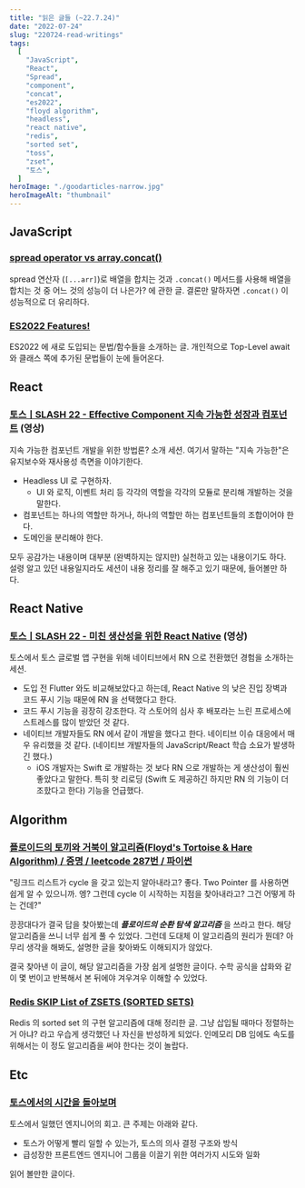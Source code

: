 ```yaml
---
title: "읽은 글들 (~22.7.24)"
date: "2022-07-24"
slug: "220724-read-writings"
tags:
  [
    "JavaScript",
    "React",
    "Spread",
    "component",
    "concat",
    "es2022",
    "floyd algorithm",
    "headless",
    "react native",
    "redis",
    "sorted set",
    "toss",
    "zset",
    "토스",
  ]
heroImage: "./goodarticles-narrow.jpg"
heroImageAlt: "thumbnail"
---
```


## JavaScript

### [spread operator vs array.concat()](https://stackoverflow.com/questions/48865710/spread-operator-vs-array-concat)

spread 연산자 (`[...arr]`)로 배열을 합치는 것과 `.concat()` 메서드를 사용해 배열을 합치는 것 중 어느 것의 성능이 더 나은가? 에 관한 글. 결론만 말하자면 `.concat()` 이 성능적으로 더 유리하다.

### [ES2022 Features!](https://h3manth.com/ES2022/)

ES2022 에 새로 도입되는 문법/함수들을 소개하는 글. 개인적으로 Top-Level await 와 클래스 쪽에 추가된 문법들이 눈에 들어온다.

## React

### [토스ㅣSLASH 22 - Effective Component 지속 가능한 성장과 컴포넌트](https://www.youtube.com/watch?v=fR8tsJ2r7Eg) (영상)

지속 가능한 컴포넌트 개발을 위한 방법론? 소개 세션. 여기서 말하는 "지속 가능한"은 유지보수와 재사용성 측면을 이야기한다.

- Headless UI 로 구현하자.
  - UI 와 로직, 이벤트 처리 등 각각의 역할을 각각의 모듈로 분리해 개발하는 것을 말한다.
- 컴포넌트는 하나의 역할만 하거나, 하나의 역할만 하는 컴포넌트들의 조합이어야 한다.
- 도메인을 분리해야 한다.

모두 공감가는 내용이며 대부분 (완벽하지는 않지만) 실천하고 있는 내용이기도 하다. 설령 알고 있던 내용일지라도 세션이 내용 정리를 잘 해주고 있기 때문에, 들어볼만 하다.

## React Native

### [토스ㅣSLASH 22 - 미친 생산성을 위한 React Native](https://www.youtube.com/watch?v=b_6CjuvVg8o) (영상)

토스에서 토스 글로벌 앱 구현을 위해 네이티브에서 RN 으로 전환했던 경험을 소개하는 세션.

- 도입 전 Flutter 와도 비교해보았다고 하는데, React Native 의 낮은 진입 장벽과 코드 푸시 기능 때문에 RN 을 선택했다고 한다.
- 코드 푸시 기능을 굉장히 강조한다. 각 스토어의 심사 후 배포라는 느린 프로세스에 스트레스를 많이 받았던 것 같다.
- 네이티브 개발자들도 RN 에서 같이 개발을 했다고 한다. 네이티브 이슈 대응에서 매우 유리했을 것 같다. (네이티브 개발자들의 JavaScript/React 학습 소요가 발생하긴 했다.)
  - iOS 개발자는 Swift 로 개발하는 것 보다 RN 으로 개발하는 게 생산성이 훨씬 좋았다고 말한다. 특히 핫 리로딩 (Swift 도 제공하긴 하지만 RN 의 기능이 더 조핬다고 한다) 기능을 언급했다.

## Algorithm

### [플로이드의 토끼와 거북이 알고리즘(Floyd's Tortoise & Hare Algorithm) / 증명 / leetcode 287번 / 파이썬](https://fierycoding.tistory.com/45)

"링크드 리스트가 cycle 을 갖고 있는지 알아내라고? 좋다. Two Pointer 를 사용하면 쉽게 알 수 있으니까. 엥? 그런데 cycle 이 시작하는 지점을 찾아내라고? 그건 어떻게 하는 건데?"

끙끙대다가 결국 답을 찾아봤는데 **_플로이드의 순환 탐색 알고리즘_** 을 쓰라고 한다. 해당 알고리즘을 쓰니 너무 쉽게 풀 수 있었다. 그런데 도대체 이 알고리즘의 원리가 뭔데? 아무리 생각을 해봐도, 설명한 글을 찾아봐도 이해되지가 않았다.

결국 찾아낸 이 글이, 해당 알고리즘을 가장 쉽게 설명한 글이다. 수학 공식을 삽화와 같이 몇 번이고 반복해서 본 뒤에야 겨우겨우 이해할 수 있었다.

### [Redis SKIP List of ZSETS (SORTED SETS)](http://redisgate.kr/redis/configuration/internal_skiplist.php)

Redis 의 sorted set 의 구현 알고리즘에 대해 정리한 글. 그냥 삽입될 때마다 정렬하는 거 아냐? 라고 우습게 생각했던 나 자신을 반성하게 되었다. 인메모리 DB 임에도 속도를 위해서는 이 정도 알고리즘을 써야 한다는 것이 놀랍다.

## Etc

### [토스에서의 시간을 돌아보며](https://evan-moon.github.io/2022/05/07/toss-retrospective/)

토스에서 일했던 엔지니어의 회고. 큰 주제는 아래와 같다.

- 토스가 어떻게 빨리 일할 수 있는가, 토스의 의사 결정 구조와 방식
- 급성장한 프론트엔드 엔지니어 그룹을 이끌기 위한 여러가지 시도와 일화

읽어 볼만한 글이다.
